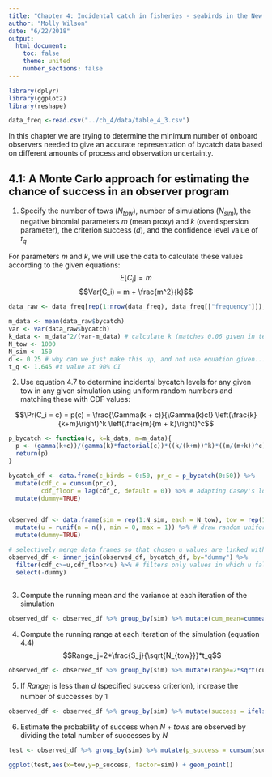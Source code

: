 ```yaml
---
title: "Chapter 4: Incidental catch in fisheries - seabirds in the New Zealand squid trawl fishery"
author: "Molly Wilson"
date: "6/22/2018"
output:
  html_document:
    toc: false
    theme: united
    number_sections: false
---
```


```r
library(dplyr)
library(ggplot2)
library(reshape)

data_freq <-read.csv("../ch_4/data/table_4_3.csv")
```

In this chapter we are trying to determine the minimum number of onboard observers needed to give an accurate representation of bycatch data based on different amounts of process and observation uncertainty.

## 4.1: A Monte Carlo approach for estimating the chance of success in an observer program

1. Specify the number of tows ($N_{tow}$), number of simulations ($N_{sim}$), the negative binomial parameters $m$ (mean proxy) and $k$ (overdispersion parameter), the criterion success ($d$), and the confidence level value of $t_q$ 

For parameters $m$ and $k$, we will use the data to calculate these values according to the given equations:
$$E[C_i] = m$$
$$Var(C_i) = m + \frac{m^2}{k}$$

```r
data_raw <- data_freq[rep(1:nrow(data_freq), data_freq[["frequency"]]), ] # expand frequency table

m_data <- mean(data_raw$bycatch) 
var <- var(data_raw$bycatch) 
k_data <- m_data^2/(var-m_data) # calculate k (matches 0.06 given in text)
N_tow <- 1000
N_sim <- 150
d <- 0.25 # why can we just make this up, and not use equation given...? In text they set to 0.25
t_q <- 1.645 #t value at 90% CI
```

2. Use equation 4.7 to determine incidental bycatch levels for any given tow in any given simulation using uniform random numbers and matching these with CDF values:

$$\Pr(C_i = c) = p(c) = \frac{\Gamma(k + c)}{\Gamma(k)c!} \left(\frac{k}{k+m}\right)^k \left(\frac{m}{m + k}\right)^c$$

```r
p_bycatch <- function(c, k=k_data, m=m_data){
  p <- (gamma(k+c))/(gamma(k)*factorial(c))*((k/(k+m))^k)*((m/(m+k))^c)
  return(p)
}

bycatch_df <- data.frame(c_birds = 0:50, pr_c = p_bycatch(0:50)) %>%
  mutate(cdf_c = cumsum(pr_c),
         cdf_floor = lag(cdf_c, default = 0)) %>% # adapting Casey's logic for creating CDF ranges
  mutate(dummy=TRUE)


observed_df <- data.frame(sim = rep(1:N_sim, each = N_tow), tow = rep(1:N_tow, times = N_sim)) %>%
  mutate(u = runif(n = n(), min = 0, max = 1)) %>% # draw random uniform number 
  mutate(dummy=TRUE)

# selectively merge data frames so that chosen u values are linked with corresponding c_bird values
observed_df <- inner_join(observed_df, bycatch_df, by="dummy") %>% 
  filter(cdf_c>=u,cdf_floor<u) %>% # filters only values in which u falls within cdf range
  select(-dummy) 
  

```

3. Compute the running mean and the variance at each iteration of the simulation

```r
observed_df <- observed_df %>% group_by(sim) %>% mutate(cum_mean=cummean(c_birds), cum_var=1/(N_tow-1)*cumsum(c_birds-cum_mean)^2) 
```

4. Compute the running range at each iteration of the simulation (equation 4.4)
$$Range_j=2*\frac{S_j}{\sqrt{N_{tow}}}*t_q$$


```r
observed_df <- observed_df %>% group_by(sim) %>% mutate(range=2*sqrt(cum_var)/sqrt(tow)*t_q)
```

5. If $Range_j$ is less than $d$ (specified success criterion), increase the number of successes by 1

```r
observed_df <- observed_df %>% group_by(sim) %>% mutate(success = ifelse(range<d,1,0))
```

6. Estimate the probability of success when $N+{tows}$ are observed by dividing the total number of successes by $N$

```r
test <- observed_df %>% group_by(sim) %>% mutate(p_success = cumsum(success)/tow)

ggplot(test,aes(x=tow,y=p_success, factor=sim)) + geom_point()
```

